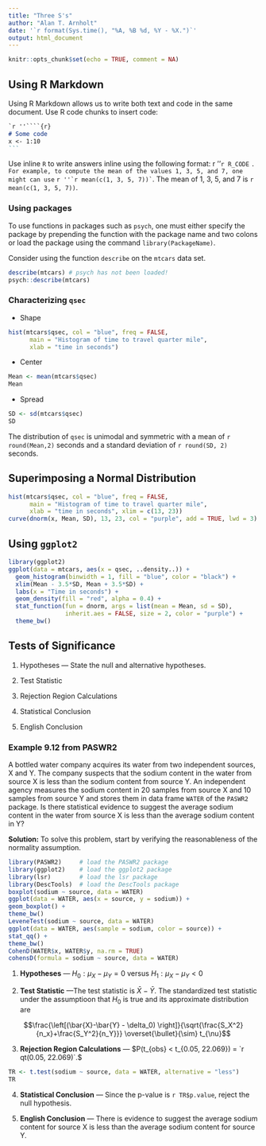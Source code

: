 ```yaml
---
title: "Three S's"
author: "Alan T. Arnholt"
date: '`r format(Sys.time(), "%A, %B %d, %Y - %X.")`'
output: html_document
---
```


```r
knitr::opts_chunk$set(echo = TRUE, comment = NA)
```

## Using R Markdown

Using R Markdown allows us to write both text and code in the same document.  Use R code chunks to insert code:

````markdown
`r ''````{r}
# Some code
x <- 1:10
```
````

Use inline `R` to write answers inline using the following format: `` ``r ''`r R_CODE` ``.  For example, to compute the mean of the values 1, 3, 5, and 7, one might can use `` ``r ''`r mean(c(1, 3, 5, 7))` ``.  The mean of 1, 3, 5, and 7 is `r mean(c(1, 3, 5, 7))`.

### Using packages

To use functions in packages such as `psych`, one must either specify the package by prepending the function with the package name and two colons or load the package using the command `library(PackageName)`.

Consider using the function `describe` on the `mtcars` data set.

```r
describe(mtcars) # psych has not been loaded!
psych::describe(mtcars)
```

### Characterizing `qsec`

* Shape

```r
hist(mtcars$qsec, col = "blue", freq = FALSE, 
      main = "Histogram of time to travel quarter mile",
      xlab = "time in seconds")
```

* Center

```r
Mean <- mean(mtcars$qsec)
Mean
```

* Spread

```r
SD <- sd(mtcars$qsec)
SD
```

The distribution of `qsec` is unimodal and symmetric with a mean of `r round(Mean,2)` seconds and a standard deviation of `r round(SD, 2)` seconds.

## Superimposing a Normal Distribution

```r
hist(mtcars$qsec, col = "blue", freq = FALSE, 
      main = "Histogram of time to travel quarter mile",
      xlab = "time in seconds", xlim = c(13, 23))
curve(dnorm(x, Mean, SD), 13, 23, col = "purple", add = TRUE, lwd = 3)
```

## Using `ggplot2`

```r
library(ggplot2)
ggplot(data = mtcars, aes(x = qsec, ..density..)) +
  geom_histogram(binwidth = 1, fill = "blue", color = "black") + 
  xlim(Mean - 3.5*SD, Mean + 3.5*SD) +
  labs(x = "Time in seconds") +
  geom_density(fill = "red", alpha = 0.4) +
  stat_function(fun = dnorm, args = list(mean = Mean, sd = SD), 
                inherit.aes = FALSE, size = 2, color = "purple") +
  theme_bw()
```

## Tests of Significance

1. Hypotheses --- State the null and alternative hypotheses.

2. Test Statistic

3. Rejection Region Calculations

4. Statistical Conclusion

5. English Conclusion

### Example 9.12 from PASWR2

A bottled water company acquires its water from two independent sources, X and Y.  The company suspects that the sodium content in the water from source X is less than the sodium content from source Y.  An independent agency measures the sodium content in 20 samples from source X and 10 samples from source Y and stores them in data frame `WATER` of the `PASWR2` package.  Is there statistical evidence to suggest the average sodium content in the water from source X is less than the average sodium content in Y?

**Solution:** To solve this problem, start by verifying the reasonableness of the normality assumption.

```r
library(PASWR2)     # load the PASWR2 package
library(ggplot2)    # load the ggplot2 package
library(lsr)        # load the lsr package
library(DescTools)  # load the DescTools package
boxplot(sodium ~ source, data = WATER)
ggplot(data = WATER, aes(x = source, y = sodium)) + 
geom_boxplot() +
theme_bw()
LeveneTest(sodium ~ source, data = WATER)
ggplot(data = WATER, aes(sample = sodium, color = source)) + 
stat_qq() + 
theme_bw()
CohenD(WATER$x, WATER$y, na.rm = TRUE)
cohensD(formula = sodium ~ source, data = WATER)
```

1. **Hypotheses** --- $H_0: \mu_X - \mu_Y = 0$ versus $H_1: \mu_X - \mu_Y <0$

2. **Test Statistic** ---The test statistic is $\bar{X} - \bar{Y}$.  The standardized test statistic under the assumptioon that $H_0$ is true and its approximate distribution are

$$\frac{\left[(\bar{X}-\bar{Y} - \delta_0) \right]}{\sqrt{\frac{S_X^2}{n_x}+\frac{S_Y^2}{n_Y}}} \overset{\bullet}{\sim} t_{\nu}$$

3. **Rejection Region Calculations** --- $P(t_{obs} < t_{0.05, 22.069}) = `r qt(0.05, 22.069)`.$

```r
TR <- t.test(sodium ~ source, data = WATER, alternative = "less")
TR
```

4. **Statistical Conclusion** --- Since the p-value is `r TR$p.value`, reject the null hypothesis.

5. **English Conclusion** --- There is evidence to suggest the average sodium content for source X is less than the average sodium content for source Y.